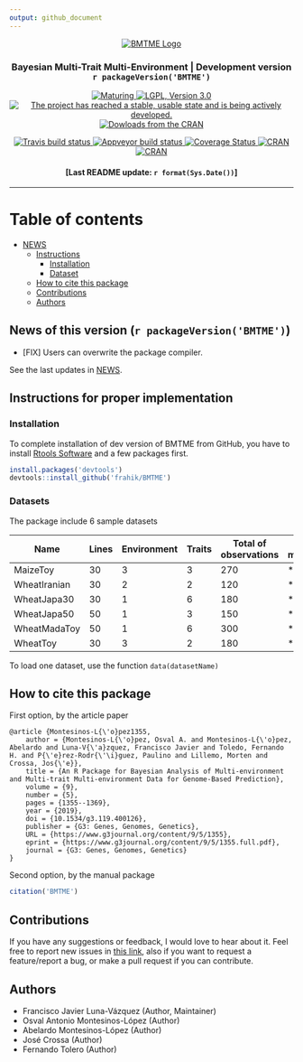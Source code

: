 ```yaml
---
output: github_document
---
```

<p align="center">
  <a href="https://github.com/frahik/BMTME">
    <img src="Logo.png" alt="BMTME Logo"/>
  </a>
  <h3 align="center">
    Bayesian Multi-Trait Multi-Environment | Development version `r packageVersion('BMTME')` 
  </h4>
   
  <p align="center">
    <a href="https://www.tidyverse.org/lifecycle/#maturing">
      <img src="https://img.shields.io/badge/lifecycle-maturing-blue.svg" alt="Maturing">
    </a>
    <a href="https://www.gnu.org/licenses/lgpl-3.0">
      <img src="https://img.shields.io/badge/License-LGPL%20v3-blue.svg" alt="LGPL, Version 3.0">
    </a>
    <a href="http://www.repostatus.org/#active">
      <img src="https://www.repostatus.org/badges/latest/active.svg" alt="The project has reached a stable, usable state and is being actively developed.">
    </a> 
    <a href="https://cran.r-project.org/package=BMTME">
      <img src="http://cranlogs.r-pkg.org/badges/BMTME" alt="Dowloads from the CRAN">
    </a> 
  </p>
  
  <p align="center">
    <a href="https://travis-ci.org/frahik/BMTME">
      <img src="https://travis-ci.org/frahik/BMTME.svg?branch=master" alt="Travis build status">
    </a>
    <a href="https://ci.appveyor.com/project/frahik/bmtme">
      <img src="https://ci.appveyor.com/api/projects/status/r2vog9sa30yutl5n?svg=true" alt="Appveyor build status">
    </a>
    <a href='https://coveralls.io/github/frahik/BMTME'>
      <img src='https://coveralls.io/repos/github/frahik/BMTME/badge.svg?branch=master' alt='Coverage Status'/>
    </a> 
    <a href="https://cran.r-project.org/package=BMTME">
      <img src="http://www.r-pkg.org/badges/version-ago/BMTME" alt="CRAN">
    </a>
    <a href="https://cran.r-project.org/package=BMTME">
      <img src="https://cranchecks.info/badges/summary/BMTME" alt="CRAN">
    </a>
  </p>

  <h4 align="center">
    [Last README update: `r format(Sys.Date())`]
  </h4>
  
</p>


----------


# Table of contents
  - [NEWS](#news)
  - [Instructions](#instructions)
    - [Installation](#install)
    - [Dataset](#data)
  - [How to cite this package](#cite)
  - [Contributions](#contributions)
  - [Authors](#authors)

<h2 id="news">
  News of this version (`r packageVersion('BMTME')`)
</h2>

 * [FIX] Users can overwrite the package compiler.

See the last updates in [NEWS](NEWS.md).

<h2 id="instructions">
  Instructions for proper implementation
</h2>


<h3 id="install">
  Installation
</h3>

To complete installation of dev version of BMTME from GitHub, you have to install [Rtools Software](https://cran.r-project.org/bin/windows/Rtools/) and a few packages first.

```r
install.packages('devtools')
devtools::install_github('frahik/BMTME')
```

<h3 id="data">
  Datasets
</h3>

The package include 6 sample datasets

|Name         |Lines|Environment|Traits|Total of observations| ME models | MTME models |
|-------------|-----|-----------|------|---------------------|-----------|-------------|
|MaizeToy     | 30  | 3         | 3    | 270                 | *         | *           |
|WheatIranian | 30  | 2         | 2    | 120                 | *         | *           |
|WheatJapa30  | 30  | 1         | 6    | 180                 | *         |             |
|WheatJapa50  | 50  | 1         | 3    | 150                 | *         |             |
|WheatMadaToy | 50  | 1         | 6    | 300                 | *         |             |
|WheatToy     | 30  | 3         | 2    | 180                 | *         | *           |

To load one dataset, use the function `data(datasetName)`
<h2 id="cite">
  How to cite this package
</h2>


First option, by the article paper

```
@article {Montesinos-L{\'o}pez1355,
	author = {Montesinos-L{\'o}pez, Osval A. and Montesinos-L{\'o}pez, Abelardo and Luna-V{\'a}zquez, Francisco Javier and Toledo, Fernando H. and P{\'e}rez-Rodr{\'\i}guez, Paulino and Lillemo, Morten and Crossa, Jos{\'e}},
	title = {An R Package for Bayesian Analysis of Multi-environment and Multi-trait Multi-environment Data for Genome-Based Prediction},
	volume = {9},
	number = {5},
	pages = {1355--1369},
	year = {2019},
	doi = {10.1534/g3.119.400126},
	publisher = {G3: Genes, Genomes, Genetics},
	URL = {https://www.g3journal.org/content/9/5/1355},
	eprint = {https://www.g3journal.org/content/9/5/1355.full.pdf},
	journal = {G3: Genes, Genomes, Genetics}
}
```

Second option, by the manual package

```r
citation('BMTME')
```

<h2 id="contributions">
  Contributions
</h2>

If you have any suggestions or feedback, I would love to hear about it. Feel free to report new issues in [this link](https://github.com/frahik/BMTME/issues/new), also if you want to request a feature/report a bug, or make a pull request if you can contribute.


<h2 id="authors">
  Authors
</h2>

  
 - Francisco Javier Luna-Vázquez (Author, Maintainer)
 - Osval Antonio Montesinos-López (Author)
 - Abelardo Montesinos-López (Author)
 - José Crossa (Author)
 - Fernando Tolero (Author)

